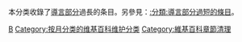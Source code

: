 {{Parent monthly clean up category|lead section too long}}
本分类收錄了[[Wikipedia:序言章節|導言部分]]過長的条目。另參見：[[:分類:導言部分過短的條目|:分類:導言部分過短的條目]]。

[[Category:维基百科条目清理‎|B]]
[[Category:按月分类的维基百科维护分类|Category:按月分类的维基百科维护分类]]
[[Category:維基百科章節清理|Category:維基百科章節清理]]
